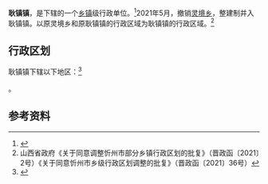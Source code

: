 {{中国乡级行政区|14/09/22/102/000
| 政府驻地 = 耿镇村
}}

'''耿镇镇'''，是{{PRC admin/fullname|14/09/22/102/000|3}}下辖的一个[[乡镇|乡镇]]级行政单位。<ref>{{PRC admin/ref sgc|{{PRC admin/parent|14/09/22/102/000}}}}</ref>2021年5月，撤销[[灵境乡|灵境乡]]，整建制并入耿镇镇。以原灵境乡和原耿镇镇的行政区域为耿镇镇的行政区域。<ref>山西省政府《关于同意调整忻州市部分乡镇行政区划的批复》（晋政函〔2021〕2号）《关于同意忻州市乡级行政区划调整的批复》（晋政函〔2021〕36号）</ref>

== 行政区划 ==

耿镇镇下辖以下地区：<ref>{{PRC admin/ref sgc|14/09/22/102/000}}</ref>

{{PRC admin/children|14/09/22/102/000}}。

== 参考资料 ==

{{reflist}}

{{PRC admin/navcat|14/09/22/102/000}}
